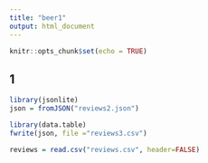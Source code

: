 ```yaml
---
title: "beer1"
output: html_document
---
```


```r
knitr::opts_chunk$set(echo = TRUE)
```

## 1
```r
library(jsonlite)
json = fromJSON("reviews2.json")
```

```r
library(data.table)
fwrite(json, file ="reviews3.csv")
```

```r
reviews = read.csv("reviews.csv", header=FALSE)
```